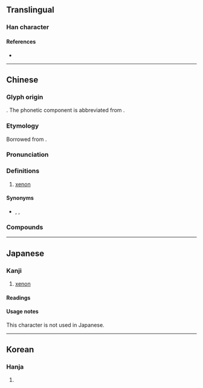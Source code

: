 {{also|氠}}
{{character info/new}}
==Translingual==

===Han character===
{{Han char|rn=84|rad=气|as=03|sn=7|four=80717|canj=ONU|ids=⿹气山}}

====References====
* {{Han ref|kx=0599.041|dkj=17047|hdz=32010.070|uh=6C19|ud=27673|bh=CB49|bd=52041}}

----

==Chinese==
{{zh-forms}}
{{elements|Xn|碘|I|[[銫]]／[[铯]]|Cs|lang=zh}}
{{zh-wp}}

===Glyph origin===
{{Han etym}}
{{Han compound|气|c1=s|t1=gas|山|c2=p|ls=psc|t2=mountain|no_och2=1}}. The phonetic component is abbreviated from {{zh-l|仙|tr=-|celestial being}}.

===Etymology===
Borrowed from {{bor|zh|en|xenon|'''xen'''on}}.

===Pronunciation===
{{zh-pron
|m=xiān
|c=sin1
|mn=ml:sian
|cat=n
}}

===Definitions===
{{zh-hanzi}}

# {{lb|zh|chemistry}} [[xenon]]

====Synonyms====
* {{qualifier|obsolete}} {{zh-l|氠}}, {{zh-l|氥}}, {{zh-l|𣱧}}

===Compounds===
{{zh-der|氙氣|四氟化氙|六氟合鉑酸氙|二氟化氙|六氟化氙|二氯化氙|二氧化氙|三氧化氙|四氧化氙}}

{{zh-cat|Chemical elements}}

----

==Japanese==

===Kanji===
{{ja-kanji|grade=|rs=气03}}

# [[xenon]]

====Readings====
{{ja-readings
|kanyoon=せん
}}

====Usage notes====
This character is not used in Japanese.

----

==Korean==

===Hanja===
{{ko-hanja|hangeul=선|eumhun=|rv=seon|mr=sŏn|y=sen}}

# {{rfdef|ko|sort=气03}}